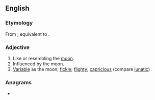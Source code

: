==English==

===Etymology===
From {{inh|en|enm|monyssh}}; equivalent to {{suffix|moon|ish|lang=en}}.

===Adjective===
{{en-adj}}

# Like or resembling the [[moon]].
# Influenced by the moon.
# [[variable|Variable]] as the moon; [[fickle]]; [[flighty]]; [[capricious]] (compare [[lunatic]])

===Anagrams===
* {{anagrams|en|a=himnoos|moonshi}}